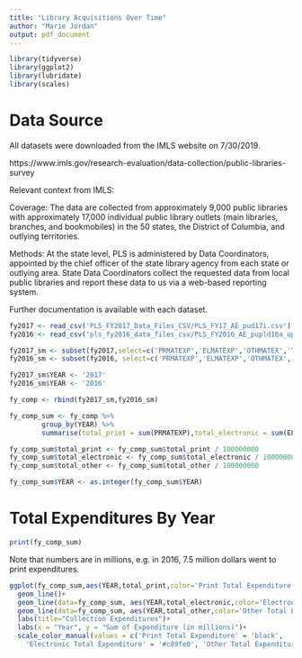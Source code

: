 ```yaml
---
title: "Library Acquisitions Over Time"
author: "Marie Jordan"
output: pdf_document
---
```


```r
library(tidyverse)
library(ggplot2)
library(lubridate)
library(scales)
```
# Data Source

All datasets were downloaded from the IMLS website on 7/30/2019.

https://www.imls.gov/research-evaluation/data-collection/public-libraries-survey

Relevant context from IMLS:

Coverage: The data are collected from approximately 9,000 public libraries with approximately 17,000 individual public library outlets (main libraries, branches, and bookmobiles) in the 50 states, the District of Columbia, and outlying territories.

Methods: At the state level, PLS is administered by Data Coordinators, appointed by the chief officer of the state library agency from each state or outlying area. State Data Coordinators collect the requested data from local public libraries and report these data to us via a web-based reporting system.

Further documentation is available with each dataset.

```r
fy2017 <- read_csv('PLS_FY2017_Data_Files_CSV/PLS_FY17_AE_pud17i.csv')
fy2016 <- read_csv('pls_fy2016_data_files_csv/PLS_FY2016_AE_pupld16a_updated.csv')
```

```r
fy2017_sm <- subset(fy2017,select=c('PRMATEXP','ELMATEXP','OTHMATEX','TOTEXPCO'))
fy2016_sm <- subset(fy2016, select=c('PRMATEXP','ELMATEXP','OTHMATEX','TOTEXPCO'))
```

```r
fy2017_sm$YEAR <- '2017'
fy2016_sm$YEAR <- '2016'
```

```r
fy_comp <- rbind(fy2017_sm,fy2016_sm)
```



```r
fy_comp_sum <- fy_comp %>% 
        group_by(YEAR) %>% 
        summarise(total_print = sum(PRMATEXP),total_electronic = sum(ELMATEXP),total_other=sum(OTHMATEX))
```

```r
fy_comp_sum$total_print <- fy_comp_sum$total_print / 100000000
fy_comp_sum$total_electronic <- fy_comp_sum$total_electronic / 100000000
fy_comp_sum$total_other <- fy_comp_sum$total_other / 100000000
```

```r
fy_comp_sum$YEAR <- as.integer(fy_comp_sum$YEAR)

```
# Total Expenditures By Year
```r
print(fy_comp_sum)
```
Note that numbers are in millions, e.g. in 2016, 7.5 million dollars went to print
expenditures.

```r
ggplot(fy_comp_sum,aes(YEAR,total_print,color='Print Total Expenditure'))+
  geom_line()+
  geom_line(data=fy_comp_sum, aes(YEAR,total_electronic,color='Electronic Total Expenditure'))+
  geom_line(data=fy_comp_sum, aes(YEAR,total_other,color='Other Total Expenditure')) +
  labs(title="Collection Expenditures")+
  labs(x = "Year", y = "Sum of Expenditure (in millions)")+
  scale_color_manual(values = c('Print Total Expenditure' = 'black',
    'Electronic Total Expenditure' = '#c89fe0', 'Other Total Expenditure'='#308025'))
```




